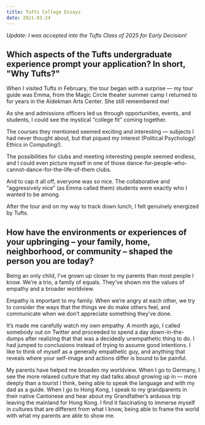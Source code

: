 ```yaml
---
title: Tufts College Essays
date: 2021-03-24
---
```


*Update: I was accepted into the Tufts Class of 2025 for Early Decision!*

## Which aspects of the Tufts undergraduate experience prompt your application? In short, "Why Tufts?"

When I visited Tufts in February, the tour began with a surprise — my tour guide was Emma, from the Magic Circle theater summer camp I returned to for years in the Aidekman Arts Center. She still remembered me!

As she and admissions officers led us through opportunities, events, and students, I could see the mystical “college fit” coming together.

The courses they mentioned seemed exciting and interesting — subjects I had never thought about, but that piqued my interest (Political Psychology! Ethics in Computing!).

The possibilities for clubs and meeting interesting people seemed endless, and I could even picture myself in one of those dance-for-people-who-cannot-dance-for-the-life-of-them clubs.

And to cap it all off, everyone was so nice. The collaborative and “aggressively nice” (as Emma called them) students were exactly who I wanted to be among.

After the tour and on my way to track down lunch, I felt genuinely energized by Tufts.

## How have the environments or experiences of your upbringing – your family, home, neighborhood, or community – shaped the person you are today?

Being an only child, I’ve grown up closer to my parents than most people I know. We’re a trio, a family of equals. They’ve shown me the values of empathy and a broader worldview.

Empathy is important to my family. When we’re angry at each other, we try to consider the ways that the things we do make others feel, and communicate when we don’t appreciate something they’ve done.

It’s made me carefully watch my own empathy. A month ago, I called somebody out on Twitter and proceeded to spend a day down-in-the-dumps after realizing that that was a decidedly unempathetic thing to do. I had jumped to conclusions instead of trying to assume good intentions. I like to think of myself as a generally empathetic guy, and anything that reveals where your self-image and actions differ is bound to be painful.

My parents have helped me broaden my worldview. When I go to Germany, I see the more relaxed culture that my dad talks about growing up in — more deeply than a tourist I think, being able to speak the language and with my dad as a guide. When I go to Hong Kong, I speak to my grandparents in their native Cantonese and hear about my Grandfather’s arduous trip leaving the mainland for Hong Kong. I find it fascinating to immerse myself in cultures that are different from what I know, being able to frame the world with what my parents are able to show me.
